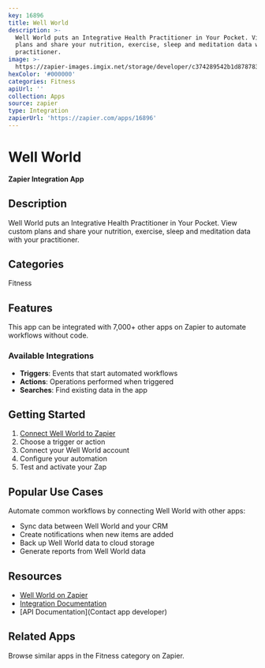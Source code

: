 ```yaml
---
key: 16896
title: Well World
description: >-
  Well World puts an Integrative Health Practitioner in Your Pocket. View custom
  plans and share your nutrition, exercise, sleep and meditation data with your
  practitioner.
image: >-
  https://zapier-images.imgix.net/storage/developer/c374289542b1d87878399d8ae2c05ddc_2.png?auto=format%2Ccompress&ixlib=python-3.0.0&q=50
hexColor: '#000000'
categories: Fitness
apiUrl: ''
collection: Apps
source: zapier
type: Integration
zapierUrl: 'https://zapier.com/apps/16896'
---
```

# Well World

**Zapier Integration App**

## Description

Well World puts an Integrative Health Practitioner in Your Pocket. View custom plans and share your nutrition, exercise, sleep and meditation data with your practitioner.

## Categories

Fitness

## Features

This app can be integrated with 7,000+ other apps on Zapier to automate workflows without code.

### Available Integrations

- **Triggers**: Events that start automated workflows
- **Actions**: Operations performed when triggered
- **Searches**: Find existing data in the app

## Getting Started

1. [Connect Well World to Zapier](https://zapier.com/apps/16896)
2. Choose a trigger or action
3. Connect your Well World account
4. Configure your automation
5. Test and activate your Zap

## Popular Use Cases

Automate common workflows by connecting Well World with other apps:

- Sync data between Well World and your CRM
- Create notifications when new items are added
- Back up Well World data to cloud storage
- Generate reports from Well World data

## Resources

- [Well World on Zapier](https://zapier.com/apps/16896)
- [Integration Documentation](https://zapier.com/apps/16896/integrations)
- [API Documentation](Contact app developer)

## Related Apps

Browse similar apps in the Fitness category on Zapier.
